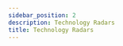 ```yaml
---
sidebar_position: 2
description: Technology Radars
title: Technology Radars
---
```



<div className="radar-wrapper">
  <style>
    {`
      .radar-wrapper .navbar,
      .radar-wrapper .footer {
        display: none !important;
      }
    `}
  </style>
  <Radar />
</div>